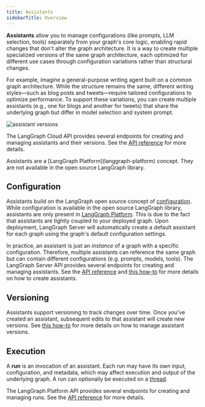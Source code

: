 ```yaml
---
title: Assistants
sidebarTitle: Overview
---
```


**Assistants** allow you to manage configurations (like prompts, LLM selection, tools) separately from your graph's core logic, enabling rapid changes that don't alter the graph architecture. It is a way to create multiple specialized versions of the same graph architecture, each optimized for different use cases through configuration variations rather than structural changes.

For example, imagine a general-purpose writing agent built on a common graph architecture. While the structure remains the same, different writing styles—such as blog posts and tweets—require tailored configurations to optimize performance. To support these variations, you can create multiple assistants (e.g., one for blogs and another for tweets) that share the underlying graph but differ in model selection and system prompt.

![assistant versions](images/assistants.png)

The LangGraph Cloud API provides several endpoints for creating and managing assistants and their versions. See the [API reference](https://langchain-ai.github.io/langgraph/cloud/reference/api/api-ref.html#tag/assistants) for more details.

<Info>
  Assistants are a [LangGraph Platform](langgraph-platform) concept. They are not available in the open source LangGraph library.
</Info>

## Configuration

Assistants build on the LangGraph open source concept of [configuration](https://langchain-ai.github.io/langgraph/concepts/low_level/#configuration).
While configuration is available in the open source LangGraph library, assistants are only present in [LangGraph Platform](langgraph-platform). This is due to the fact that assistants are tightly coupled to your deployed graph. Upon deployment, LangGraph Server will automatically create a default assistant for each graph using the graph's default configuration settings.

In practice, an assistant is just an _instance_ of a graph with a specific configuration. Therefore, multiple assistants can reference the same graph but can contain different configurations (e.g. prompts, models, tools). The LangGraph Server API provides several endpoints for creating and managing assistants. See the [API reference](https://langchain-ai.github.io/langgraph/cloud/reference/api/api-ref.html) and [this how-to](configuration-cloud) for more details on how to create assistants.

## Versioning

Assistants support versioning to track changes over time.
Once you've created an assistant, subsequent edits to that assistant will create new versions. See [this how-to](configuration-cloud#create-a-new-version-for-your-assistant) for more details on how to manage assistant versions.

## Execution

A **run** is an invocation of an assistant. Each run may have its own input, configuration, and metadata, which may affect execution and output of the underlying graph. A run can optionally be executed on a [thread](https://langchain-ai.github.io/langgraph/concepts/persistence/#threads).

The LangGraph Platform API provides several endpoints for creating and managing runs. See the [API reference](https://langchain-ai.github.io/langgraph/cloud/reference/api/api-ref.html) for more details.
